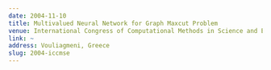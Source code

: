 ```yaml
---
date: 2004-11-10
title: Multivalued Neural Network for Graph Maxcut Problem
venue: International Congress of Computational Methods in Science and Engineering 2004
link: ~ 
address: Vouliagmeni, Greece
slug: 2004-iccmse
---
```


